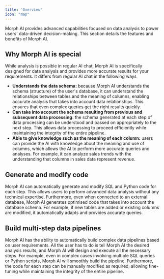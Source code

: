 ```yaml
---
title: 'Overview'
icon: "map"
---
```


Morph AI provides advanced capabilities focused on data analysis to power users' data-driven decision-making. This section details the features and benefits of Morph AI.

## Why Morph AI is special

While analysis is possible in regular AI chat, Morph AI is specifically designed for data analysis and provides more accurate results for your requirements. It differs from regular AI chat in the following ways

- **Understands the data schema:** because Morph AI understands the schema (structure) of the user's database, it can understand the relationships between tables and the meaning of columns, enabling accurate analysis that takes into account data relationships. This ensures that even complex queries get the right results quickly.
- **Can take into account the schema resulting from previous and subsequent data processing:** the schema generated at each step of data processing can be understood and passed on appropriately to the next step. This allows data processing to proceed efficiently while maintaining the integrity of the entire pipeline.
- **Able to give knowledge such as the meaning of each column:** users can provide the AI with knowledge about the meaning and use of columns, which allows the AI to perform more accurate queries and analyses. For example, it can analyze sales trends with the understanding that columns in sales data represent revenue.

## Generate and modify code

Morph AI can automatically generate and modify SQL and Python code for each step. This allows users to perform advanced data analysis without any technical expertise. Furthermore, even when connected to an external database, Morph AI generates optimised code that takes into account the database schema. For example, if new tables are added or existing columns are modified, it automatically adapts and provides accurate queries.


## Build multi-step data pipelines

Morph AI has the ability to automatically build complex data pipelines based on user requirements. All the user has to do is tell Morph AI the desired analysis results, and Morph AI will design and execute all the necessary steps. For example, even in complex cases involving multiple SQL queries or Python scripts, Morph AI will smoothly build the pipeline. Furthermore, the code for each step can be manually modified as required, allowing fine-tuning while maintaining the integrity of the entire pipeline.
